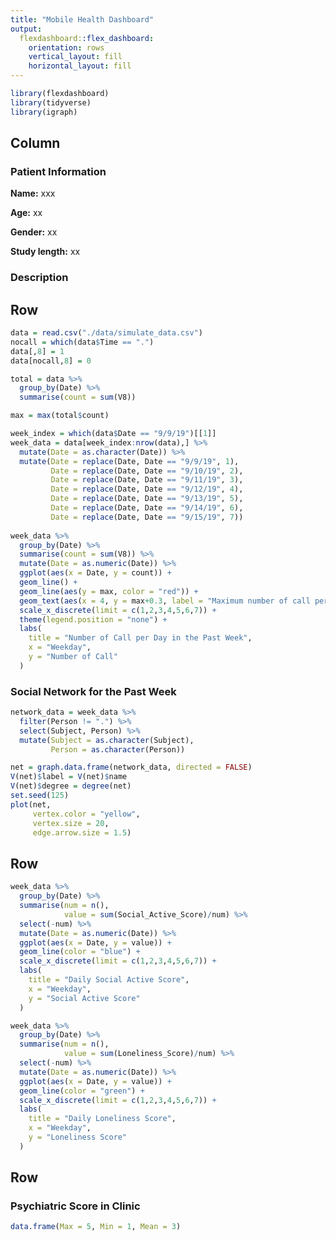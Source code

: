 ```yaml
---
title: "Mobile Health Dashboard"
output: 
  flexdashboard::flex_dashboard:
    orientation: rows
    vertical_layout: fill
    horizontal_layout: fill
---
```


```r
library(flexdashboard)
library(tidyverse)
library(igraph)
```

Column {.sidebar data-width=250}
-------------------------------------
### Patient Information
**Name:** xxx

**Age:** xx

**Gender:** xx

**Study length:** xx

### Description


Row {data-height=400}
-------------------------------------
```r
data = read.csv("./data/simulate_data.csv")
nocall = which(data$Time == ".")
data[,8] = 1
data[nocall,8] = 0

total = data %>% 
  group_by(Date) %>% 
  summarise(count = sum(V8))

max = max(total$count)

week_index = which(data$Date == "9/9/19")[[1]]
week_data = data[week_index:nrow(data),] %>% 
  mutate(Date = as.character(Date)) %>% 
  mutate(Date = replace(Date, Date == "9/9/19", 1),
         Date = replace(Date, Date == "9/10/19", 2),
         Date = replace(Date, Date == "9/11/19", 3),
         Date = replace(Date, Date == "9/12/19", 4),
         Date = replace(Date, Date == "9/13/19", 5),
         Date = replace(Date, Date == "9/14/19", 6),
         Date = replace(Date, Date == "9/15/19", 7))
         
week_data %>% 
  group_by(Date) %>% 
  summarise(count = sum(V8)) %>% 
  mutate(Date = as.numeric(Date)) %>% 
  ggplot(aes(x = Date, y = count)) +
  geom_line() +
  geom_line(aes(y = max, color = "red")) +
  geom_text(aes(x = 4, y = max+0.3, label = "Maximum number of call per day", color = "red")) +
  scale_x_discrete(limit = c(1,2,3,4,5,6,7)) +
  theme(legend.position = "none") +
  labs(
    title = "Number of Call per Day in the Past Week",
    x = "Weekday",
    y = "Number of Call"
  )
```

### Social Network for the Past Week
```r
network_data = week_data %>% 
  filter(Person != ".") %>% 
  select(Subject, Person) %>% 
  mutate(Subject = as.character(Subject),
         Person = as.character(Person))

net = graph.data.frame(network_data, directed = FALSE)
V(net)$label = V(net)$name
V(net)$degree = degree(net)
set.seed(125)
plot(net,
     vertex.color = "yellow",
     vertex.size = 20,
     edge.arrow.size = 1.5)
```   

Row {data-height=400}
-------------------------------------

```r
week_data %>% 
  group_by(Date) %>% 
  summarise(num = n(),
            value = sum(Social_Active_Score)/num) %>% 
  select(-num) %>%
  mutate(Date = as.numeric(Date)) %>% 
  ggplot(aes(x = Date, y = value)) +
  geom_line(color = "blue") +
  scale_x_discrete(limit = c(1,2,3,4,5,6,7)) +
  labs(
    title = "Daily Social Active Score",
    x = "Weekday",
    y = "Social Active Score"
  )
```


```r
week_data %>% 
  group_by(Date) %>% 
  summarise(num = n(),
            value = sum(Loneliness_Score)/num) %>% 
  select(-num) %>%
  mutate(Date = as.numeric(Date)) %>% 
  ggplot(aes(x = Date, y = value)) +
  geom_line(color = "green") +
  scale_x_discrete(limit = c(1,2,3,4,5,6,7)) +
  labs(
    title = "Daily Loneliness Score",
    x = "Weekday",
    y = "Loneliness Score"
  )
```   

Row {data-height=200}
-------------------------------------
### Psychiatric Score in Clinic
```r
data.frame(Max = 5, Min = 1, Mean = 3)
```